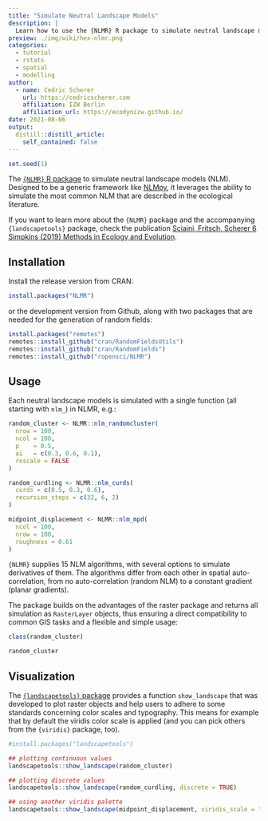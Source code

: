 ```yaml
---
title: "Simulate Neutral Landscape Models"
description: |
  Learn how to use the {NLMR} R package to simulate neutral landscape models (NLMs), a common set of various null models for spatial analysis and as input for spatially-explicit, generic models.
preview: ./img/wiki/hex-nlmr.png
categories:
  - tutorial
  - rstats
  - spatial
  - modelling
author:
  - name: Cedric Scherer
    url: https://cedricscherer.com
    affiliation: IZW Berlin
    affiliation_url: https://ecodynizw.github.io/
date: 2021-08-06
output:
  distill::distill_article:
    self_contained: false
---
```


```r
set.seed(1)
```


The [`{NLMR}` R package](https://ropensci.github.io/NLMR/index.html) to simulate neutral landscape models (NLM). Designed to be a generic framework like [NLMpy](https://pypi.org/project/nlmpy/), it leverages the ability to simulate the most common NLM that are described in the ecological literature.

If you want to learn more about the `{NLMR}` package and the accompanying `{landscapetools}` package, check the publication [Sciaini, Fritsch, Scherer 6 Simpkins (2019) Methods in Ecology and Evolution](https://besjournals.onlinelibrary.wiley.com/doi/full/10.1111/2041-210X.13076).

## Installation

Install the release version from CRAN:

```r
install.packages("NLMR")
```

or the development version from Github, along with two packages that are needed for the generation of random fields:

```r
install.packages("remotes")
remotes::install_github("cran/RandomFieldsUtils")
remotes::install_github("cran/RandomFields")
remotes::install_github("ropensci/NLMR")
```

## Usage

Each neutral landscape models is simulated with a single function (all starting with `nlm_`) in NLMR, e.g.:

```r
random_cluster <- NLMR::nlm_randomcluster(
  nrow = 100,
  ncol = 100,
  p    = 0.5,
  ai   = c(0.3, 0.6, 0.1),
  rescale = FALSE
)

random_curdling <- NLMR::nlm_curds(
  curds = c(0.5, 0.3, 0.6),
  recursion_steps = c(32, 6, 2)
)

midpoint_displacement <- NLMR::nlm_mpd(
  ncol = 100,
  nrow = 100,
  roughness = 0.61
)
```

`{NLMR}` supplies 15 NLM algorithms, with several options to simulate derivatives of them. The algorithms differ from each other in spatial auto-correlation, from no auto-correlation (random NLM) to a constant gradient (planar gradients).

The package builds on the advantages of the raster package and returns all simulation as `RasterLayer` objects, thus ensuring a direct compatibility to common GIS tasks and a flexible and simple usage:

```r
class(random_cluster)

random_cluster
```


## Visualization

The [`{landscapetools}` package](https://docs.ropensci.org/landscapetools) provides a function `show_landscape` that was developed to plot raster objects and help users to adhere to some standards concerning color scales and typography. This means for example that by default the viridis color scale is applied (and you can pick others from the `{viridis}` package, too).


```r
#install.packages("landscapetools")

## plotting continuous values
landscapetools::show_landscape(random_cluster)

## plotting discrete values
landscapetools::show_landscape(random_curdling, discrete = TRUE)

## using another viridis palette
landscapetools::show_landscape(midpoint_displacement, viridis_scale = "magma")
```
